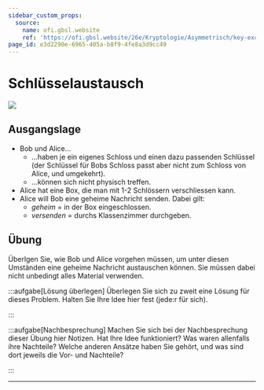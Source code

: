 ```yaml
---
sidebar_custom_props:
  source:
    name: ofi.gbsl.website
    ref: 'https://ofi.gbsl.website/26e/Kryptologie/Asymmetrisch/key-exchange'
page_id: e3d2290e-6965-405a-b8f9-4fe8a3d9cc49
---
```


# Schlüsselaustausch
![](img/szenario-truhe-austauschen.png)

## Ausgangslage
- Bob und Alice…
  - …haben je ein eigenes Schloss und einen dazu passenden Schlüssel (der Schlüssel für Bobs Schloss passt aber nicht zum Schloss von Alice, und umgekehrt).
  - …können sich nicht physisch treffen.
- Alice hat eine Box, die man mit 1-2 Schlössern verschliessen kann.
- Alice will Bob eine geheime Nachricht senden. Dabei gilt:
  - _geheim_ = in der Box eingeschlossen.
  - _versenden_ = durchs Klassenzimmer durchgeben.

## Übung
Überlgen Sie, wie Bob und Alice vorgehen müssen, um unter diesen Umständen eine geheime Nachricht austauschen können. Sie müssen dabei nicht unbedingt alles Material verwenden.

:::aufgabe[Lösung überlegen]
<TaskState id="97adcea6-0713-4b67-b9ee-a68f75bfd9c7" />
Überlegen Sie sich zu zweit eine Lösung für dieses Problem. Halten Sie Ihre Idee hier fest (jede:r für sich).

<QuillV2 id="4d057b7a-c000-4702-aa56-6bc8c6e6dc7d" />
:::

:::aufgabe[Nachbesprechung]
<TaskState id="d34c2010-8b21-4654-8ac3-5fd9ea494ec4" />
Machen Sie sich bei der Nachbesprechung dieser Übung hier Notizen. Hat Ihre Idee funktioniert? Was waren allenfalls ihre Nachteile? Welche anderen Ansätze haben Sie gehört, und was sind dort jeweils die Vor- und Nachteile?

<QuillV2 id="7d9c8e7e-c8aa-4023-a864-1b0a6f1a7216" />
:::

---
